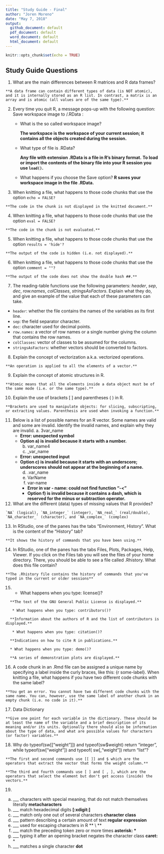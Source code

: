 ```yaml
---
title: "Study Guide - Final"
author: "Joren Moreno"
date: "May 7, 2018"
output:
  github_document: default
  pdf_document: default
  word_document: default
  html_document: default
---
```


```r
knitr::opts_chunk$set(echo = TRUE)
```

## Study Guide Questions

  1)  What are the main differences between R matrices and R data frames? 

    **A data frame can contain different types of data (is NOT atomic), and it is internally stored as an R list. In contrast, a matrix is an array and is atomic (all values are of the same type).**

  2) Every time you quit R, a message pops-up with the following question: Save workspace image to /.RData : 
      * What is the so called workspace image? 
        
        **The workspace is the workspace of your current session; it contains all the objects created during the session.** 
  
      * What type of file is .RData? 
        
        **Any file with extension .RData is a file in R's binary format.** 
        **To load or import the contents of the binary file into your R session you use `load()`.**
  
      * What happens if you choose the Save option? 
        **R saves your workspace image in the file .RData.**

  3) When knitting a file, what happens to those code chunks that use the option `echo = FALSE?` 
  
    **The code in the chunk is not displayed in the knitted document.**
  
  4) When knitting a file, what happens to those code chunks that use the option `eval = FALSE?` 
  
    **The code in the chunk is not evaluated.**
  
  5) When knitting a file, what happens to those code chunks that use the option `results = 'hide'?` 
  
    **The output of the code is hidden (i.e. not displayed).**
  
  6) When knitting a file, what happens to those code chunks that use the option `comment = ""?` 
  
    **The output of the code does not show the double hash ##.**
  
  7) The reading-table functions use the following parameters: *header*, *sep*, *dec*, *row.names*, *colClasses*, *stringsAsFactors*. Explain what they do, and give an example of the value that each of these parameters can take.  
  
  * `header`: whether the file contains the names of the variables as its first line. 
  * `sep`: the field separator character. 
  * `dec`: character used for decimal points. 
  * `row.names`: a vector of row names or a single number giving the column that contains the row names. 
  * `colClasses`: vector of classes to be assumed for the columns. 
  * `stringsAsFactors`: whether vectors should be converted to factors.

  8) Explain the concept of vectorization a.k.a. vectorized operations. 
  
    **An operation is applied to all the elements of a vector.**
  
  9) Explain the concept of atomic structures in R. 
    
    **Atomic means that all the elements inside a data object must be of the same mode (i.e. or the same type).**
    
  10) Explain the use of brackets [ ] and parentheses ( ) in R. 
  
    **Brackets are used to manipulate objects: for slicing, subscripting, or extracting values. Parenthesis are used when invoking a function.**
    
  11) Below is a list of possible names for an R vector. Some names are valid and some are invalid. Identify the invalid names, and explain why they are invalid. 
    a. 3var_name 
      * **Error: unexpected symbol**
      * **Option a) is invalid because it starts with a number.** 
    b. var_name4 
    c. _var_name
      * **Error: unexpected input**
      * **Option c) is invalid because it starts with an underscore; underscores should not appear at the beginning of a name.** 
    d. .var_name 
    e. VarName 
    f. var-name
        * **Error in var - name: could not find function "-<"**
        * **Option f) is invalid because it contains a dash, which is reserved for the minus or subtraction operator.**


  12) What are the different (data) types of missing values that R provides?
    
    `NA` (logical), `NA_integer_` (integer), `NA_real_` (real/double), `NA_character_` (character), and `NA_complex_` (complex)

  13) In RStudio, one of the panes has the tabs "Environment, History". What is the content of the "History" tab?
    
    **It shows the history of commands that you have been using.**
  
  14) In RStudio, one of the panes has the tabs Files, Plots, Packages, Help, Viewer. If you click on the Files tab you will see the files of your home directory. There, you should be able to see a file called .Rhistory. What does this file contain? 
  
    **The .Rhistory file contains the history of commands that you've typed in the current or older sessions**
  
  15)  * What happens when you type: license()? 
      
      **The text of the GNU General Public License is displayed.** 
       
       * What happens when you type: contributors()? 
      
      **Information about the authors of R and the list of contributors is displayed.** 
       
       * What happens when you type: citation()? 
      
      **Indications on how to cite R in publications.**
      
      * What happens when you type: demo()? 
      
      **A series of demonstration plots are displayed.**

  16)  A code chunk in an .Rmd file can be assigned a unique name by specifying a label inside the curly braces, like this: {r some-label}. When knitting a file, what happens if you have two different code chunks with the same label? 
  
    **You get an error. You cannot have two different code chunks with the same name. You can, however, use the same label of another chunk in an empty chunk (i.e. no code in it).**

  17) Data Dictionary
  
    **Give one point for each variable in the dictionary. These should be at least the name of the variable and a brief description of its meaning and/or its units. Optionally there should also be information about the type of data, and what are possible values for characters (or factor) variables.**
  
  18) Why do typeof(sw[["weight"]]) and typeof(sw$weight) return "integer", while typeof(sw["weight"]) and typeof( sw[,"weight"]) return "list"? 
  
    **The first and second commands use [[ ]] and $ which are the operators that extract the vector that forms the weight column.**
  
    **The third and fourth commands use [ ] and [ , ], which are the operators that select the element but don't get access (inside) the vectors.**

  19) 
  
  a) ___ characters with special meaning, that do not match themselves literally **metacharacters** 
  b) ___ match hexadecimal digits **[:xdigit:]** 
  c) ___ match only one out of several characters **character class** 
  d) ___ pattern describing a certain amount of text **regular expression** 
  e) ___ used for escaping characters in R ** \\ ** 
  f) ___ match the preceding token zero or more times **asterisk: * ** 
  g) ___ typing it after an opening bracket negates the character class **caret: ^**
  h) ___ matches a single character **dot**
